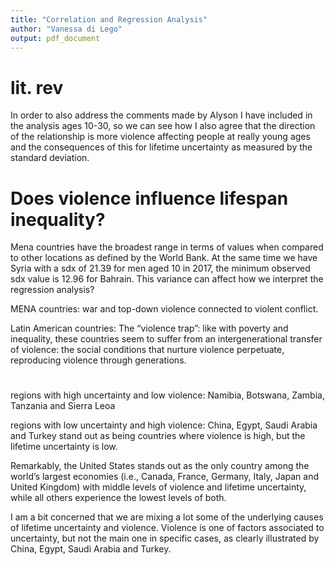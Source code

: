 ```yaml
---
title: "Correlation and Regression Analysis"
author: "Vanessa di Lego"
output: pdf_document
---
```

 
# lit. rev

In order to also address the comments made by Alyson I have included in the analysis ages 10-30, so we can see how I also agree that the direction of the relationship is more violence affecting people at really young ages and the consequences of this for lifetime uncertainty as measured by the standard deviation.

# Does violence influence lifespan inequality?

Mena countries have the broadest range in terms of values when compared to other locations as defined by the World Bank. At the same time we have Syria with a sdx of 21.39 for men aged 10 in 2017, the minimum observed sdx value is 12.96 for Bahrain. This variance can affect how we interpret the regression analysis?


 
MENA countries: war and top-down violence connected to violent conflict.

Latin American countries: 
The "violence trap": like with poverty and inequality, these countries seem to suffer from an intergenerational transfer of violence: the social conditions that nurture violence perpetuate, reproducing violence through generations. 

#
regions with high uncertainty and low violence:
Namibia, Botswana, Zambia, Tanzania and Sierra Leoa

regions with low uncertainty and  high violence:
China, Egypt, Saudi Arabia and Turkey stand out as being countries where violence is high, but the lifetime uncertainty is low.


Remarkably, the United States stands out as the only country among the world's largest economies (i.e., Canada, France, Germany, Italy, Japan and United Kingdom) with middle levels of violence and lifetime uncertainty, while all others experience the lowest levels of both. 

I am a bit concerned that we are mixing a lot some of the underlying causes of lifetime uncertainty and violence. Violence is one of factors associated to uncertainty, but not the main one in specific cases, as clearly illustrated by China, Egypt, Saudi Arabia and Turkey. 





